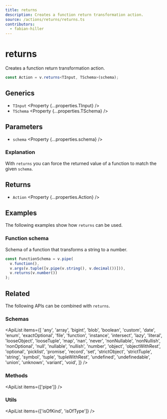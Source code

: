 ```yaml
---
title: returns
description: Creates a function return transformation action.
source: /actions/returns/returns.ts
contributors:
  - fabian-hiller
---
```



# returns

Creates a function return transformation action.

```ts
const Action = v.returns<TInput, TSchema>(schema);
```

## Generics

- `TInput` <Property {...properties.TInput} />
- `TSchema` <Property {...properties.TSchema} />

## Parameters

- `schema` <Property {...properties.schema} />

### Explanation

With `returns` you can force the returned value of a function to match the given `schema`.

## Returns

- `Action` <Property {...properties.Action} />

## Examples

The following examples show how `returns` can be used.

### Function schema

Schema of a function that transforms a string to a number.

```ts
const FunctionSchema = v.pipe(
  v.function(),
  v.args(v.tuple([v.pipe(v.string(), v.decimal())])),
  v.returns(v.number())
);
```

## Related

The following APIs can be combined with `returns`.

### Schemas

<ApiList
  items={[
    'any',
    'array',
    'bigint',
    'blob',
    'boolean',
    'custom',
    'date',
    'enum',
    'exactOptional',
    'file',
    'function',
    'instance',
    'intersect',
    'lazy',
    'literal',
    'looseObject',
    'looseTuple',
    'map',
    'nan',
    'never',
    'nonNullable',
    'nonNullish',
    'nonOptional',
    'null',
    'nullable',
    'nullish',
    'number',
    'object',
    'objectWithRest',
    'optional',
    'picklist',
    'promise',
    'record',
    'set',
    'strictObject',
    'strictTuple',
    'string',
    'symbol',
    'tuple',
    'tupleWithRest',
    'undefined',
    'undefinedable',
    'union',
    'unknown',
    'variant',
    'void',
  ]}
/>

### Methods

<ApiList items={['pipe']} />

### Utils

<ApiList items={['isOfKind', 'isOfType']} />
